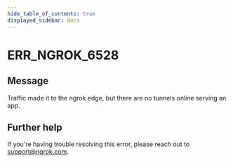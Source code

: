 ```yaml
---
hide_table_of_contents: true
displayed_sidebar: docs
---
```



# ERR_NGROK_6528

## Message

Traffic made it to the ngrok edge, but there are no tunnels online serving an app.

<ErrorDetails error="err_ngrok_6528" />

## Further help

If you're having trouble resolving this error, please reach out to [support@ngrok.com](mailto:support@ngrok.com?subject=Help%20with%20ERR_NGROK_6528).
